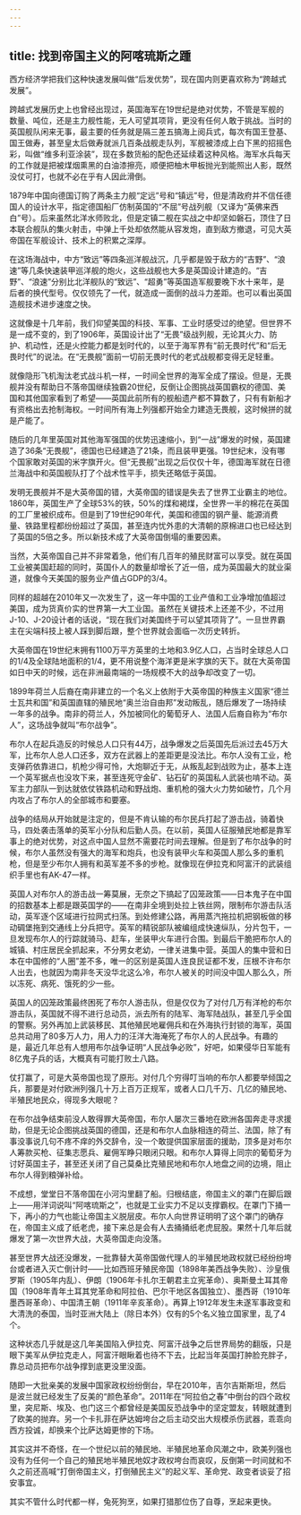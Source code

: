 ```yaml
---
---
---
```

title: 找到帝国主义的阿喀琉斯之踵
---

西方经济学把我们这种快速发展叫做“后发优势”，现在国内则更喜欢称为“跨越式发展”。

跨越式发展历史上也曾经出现过，英国海军在19世纪是绝对优势，不管是军舰的数量、吨位，还是主力舰性能，无人可望其项背，更没有任何人敢于挑战。当时的英国舰队闲来无事，最主要的任务就是隔三差五搞海上阅兵式，每次有国王登基、国王做寿，甚至皇太后做寿就派几百条战舰走队列，军舰被漆成上白下黑的招摇色彩，叫做“维多利亚涂装”，现在多数货船的配色还延续着这种风格。海军水兵每天的工作就是把被煤烟熏黑的白油漆擦亮，顺便把柚木甲板抛光到能照出人影，既然没仗可打，也就不必在乎有人因此滑倒。

1879年中国向德国订购了两条主力舰“定远”号和“镇远”号，但是清政府并不信任德国人的设计水平，指定德国船厂仿制英国的“不屈”号战列舰（又译为“英佛来西白”号）。后来虽然北洋水师败北，但是定镇二舰在实战之中却坚如磐石，顶住了日本联合舰队的集火射击，中弹上千处却依然能从容发炮，直到敌方撤退，可见大英帝国在军舰设计、技术上的积累之深厚。

在这场海战中，中方“致远”等四条巡洋舰战沉，几乎都是毁于敌方的“吉野”、“浪速”等几条快速装甲巡洋舰的炮火，这些战舰也大多是英国设计建造的。“吉野”、“浪速”分别比北洋舰队的“致远”、“超勇”等英国造军舰要晚下水十来年，是后者的换代型号。仅仅领先了一代，就造成一面倒的战斗力差距。也可以看出英国造舰技术进步速度之快。

这就像是十几年前，我们仰望美国的科技、军事、工业时感受过的绝望。但世界不是一成不变的，到了1906年，英国设计出了“无畏”级战列舰，无论其火力、防护、机动性，还是火控能力都是划时代的，以至于海军界有“前无畏时代”和“后无畏时代”的说法。在“无畏舰”面前一切前无畏时代的老式战舰都变得无足轻重。

就像隐形飞机淘汰老式战斗机一样，一时间全世界的海军全成了摆设。但是，无畏舰并没有帮助日不落帝国继续独霸20世纪，反倒让企图挑战英国霸权的德国、美国和其他国家看到了希望——英国此前所有的舰船遗产都不算数了，只有有新船才有资格出去抢制海权。一时间所有海上列强都开始全力建造无畏舰，这时候拼的就是产能了。

随后的几年里英国对其他海军强国的优势迅速缩小，到“一战”爆发的时候，英国建造了36条“无畏舰”，德国也已经建造了21条，而且装甲更强。19世纪末，没有哪个国家敢对英国的米字旗开火。但“无畏舰”出现之后仅仅十年，德国海军就在日德兰海战中和英国舰队打了个战术性平手，损失还略低于英国。

发明无畏舰并不是大英帝国的错，大英帝国的错误是失去了世界工业霸主的地位。1860年，英国生产了全球53%的铁，50%的煤和褐煤，全世界一半的棉花在英国的工厂里被织成布。但是到了19世纪90年代，美国和德国的钢产量、能源消费量、铁路里程都纷纷超过了英国，甚至连内忧外患的大清朝的原棉进口也已经达到了英国的5倍之多。所以新技术成了大英帝国倒塌的重要因素。

当然，大英帝国自己并不非常着急，他们有几百年的殖民财富可以享受。就在英国工业被美国赶超的同时，英国仆人的数量却增长了近一倍，成为英国最大的就业渠道，就像今天美国的服务业产值占GDP的3/4。

同样的超越在2010年又一次发生了，这一年中国的工业产值和工业净增加值超过美国，成为货真价实的世界第一大工业国。虽然在关键技术上还差不少，不过用J-10、J-20设计者的话说，“现在我们对美国终于可以望其项背了”。一旦世界霸主在尖端科技上被人踩到脚后跟，整个世界就会面临一次历史转折。

大英帝国在19世纪末拥有1100万平方英里的土地和3.9亿人口，占当时全球总人口的1/4及全球陆地面积的1/4，更不用说整个海洋更是米字旗的天下。就在大英帝国如日中天的时候，远在非洲最南端的一场规模不大的战争却改变了一切。

1899年荷兰人后裔在南非建立的一个名义上依附于大英帝国的种族主义国家“德兰士瓦共和国”和英国直辖的殖民地“奥兰治自由邦”发动叛乱，随后爆发了一场持续一年多的战争。南非的荷兰人，外加被同化的葡萄牙人、法国人后裔自称为“布尔人”，这场战争就叫“布尔战争”。

布尔人在起兵造反的时候总人口只有44万，战争爆发之后英国先后派过去45万大军，比布尔人总人口还多，双方在武器上的差距更是没法比。布尔人没有工业，枪支弹药依靠进口，机枪少得可怜，大炮聊近于无，从叛乱起到战败为止，基本上连一个英军据点也没攻下来，甚至连死守金矿、钻石矿的英国私人武装也啃不动。英军主力部队一到达就依仗铁路机动和野战炮、重机枪的强大火力势如破竹，几个月内攻占了布尔人的全部城市和要塞。

战争的结局从开始就是注定的，但是不肯认输的布尔民兵打起了游击战，骑着快马，四处袭击落单的英军小分队和后勤人员。在以前，英国人征服殖民地都是靠军事上的绝对优势，对这点中国人显然不需要花时间去理解。但是到了布尔战争的时候，布尔人虽然没有强大的海军和炮兵，也没有装甲火车和英国人那么多的重机枪，但是至少布尔人拥有和英军差不多的步枪。就像现在伊拉克和阿富汗的武装组织手里也有AK-47一样。

英国人对布尔人的游击战一筹莫展，无奈之下搞起了囚笼政策——日本鬼子在中国的招数基本上都是跟英国学的——在南非全境到处拉上铁丝网，限制布尔游击队活动，英军逐个区域进行拉网式扫荡。到处修建公路，再用蒸汽拖拉机把钢板做的移动碉堡拖到交通线上分兵把守。英军的精锐部队被编组成快速纵队，分片包干，一旦发现布尔人的行踪就骑马、赶车，坐装甲火车进行合围。到最后干脆把布尔人的城镇、村庄居民全抓起来，不分男女老幼，一律关进集中营。英国人的集中营和日本在中国修的“人圈”差不多，唯一的区别是英国人连良民证都不发，压根不许布尔人出去，也就因为南非冬天没华北这么冷，布尔人被关的时间没中国人那么久，所以冻死、病死、饿死的少一些。

英国人的囚笼政策最终困死了布尔人游击队，但是仅仅为了对付几万有洋枪的布尔游击队，英国就不得不进行总动员，派去所有的陆军、海军陆战队，甚至几乎全国的警察。另外再加上武装移民、其他殖民地雇佣兵和在外海执行封锁的海军，英国总共动用了80多万人力，用人力的汪洋大海淹死了布尔人的人民战争。有趣的是，最近几年总有人想用布尔战争证明“人民战争必败”，好吧，如果侵华日军能有8亿鬼子兵的话，大概真有可能打败土八路。

仗打赢了，可是大英帝国也现了原形。对付几个穷得叮当响的布尔人都要举倾国之兵，那要是对付欧洲列强几十万上百万正规军，或者人口几千万、几亿的殖民地、半殖民地民众，得现多大眼呢？

在布尔战争结束前没人敢得罪大英帝国，布尔人屡次三番地在欧洲各国奔走寻求援助，但是无论企图挑战英国的德国，还是和布尔人血脉相连的荷兰、法国，除了有事没事说几句不疼不痒的外交辞令，没一个敢提供国家层面的援助，顶多是对布尔人筹款买枪、征集志愿兵、雇佣军睁只眼闭只眼。和布尔人算得上同宗的葡萄牙为讨好英国主子，甚至还关闭了自己莫桑比克殖民地和布尔人地盘之间的边境，阻止布尔人得到粮弹补给。

不成想，堂堂日不落帝国在小河沟里翻了船。归根结底，帝国主义的罩门在脚后跟上——用洋词说叫“阿喀琉斯之”，也就是工业实力不足以支撑霸权。在罩门下捅一下，再小的力气也能让帝国主义脱层皮。布尔人向世界证明明了这个罩门的确存在，帝国主义成了纸老虎，接下来总是会有人去捅捅纸老虎屁股。果然十几年后就爆发了第一次世界大战，大英帝国走向没落。

甚至世界大战还没爆发，一批靠替大英帝国做代理人的半殖民地政权就已经纷纷垮台或者进入灭亡倒计时——比如西班牙殖民帝国（1898年美西战争失败）、沙皇俄罗斯（1905年内乱）、伊朗（1906年卡扎尔王朝君主立宪革命）、奥斯曼土耳其帝国（1908年青年土耳其党革命和阿拉伯、巴尔干地区各国独立）、墨西哥（1910年墨西哥革命）、中国清王朝（1911年辛亥革命）。再算上1912年发生未遂军事政变和大清洗的泰国，当时亚洲大陆上（除日本外）仅有的5个名义独立国家里，乱了4个。

这种状态几乎就是这几年美国陷入伊拉克、阿富汗战争之后世界局势的翻版，只是眼下美军从伊拉克走人，阿富汗眼瞅着也待不下去，比起当年英国打肿脸充胖子，靠总动员把布尔战争撑到底更没里没面。

随即一大批亲美的发展中国家政权纷纷倒台，早在2010年，吉尔吉斯斯坦，然后是波兰就已经发生了反美的“颜色革命”。2011年在“阿拉伯之春”中倒台的四个政权里，突尼斯、埃及、也门这三个都曾经是美国反恐战争中的坚定盟友，转眼就遭到了欧美的抛弃。另一个卡扎菲在萨达姆垮台之后主动交出大规模杀伤武器，乖乖向西方投诚，却换来个比萨达姆更惨的下场。

其实这并不奇怪，在一个世纪以前的殖民地、半殖民地革命风潮之中，欧美列强也没有为任何一个自己的殖民地半殖民地奴才政权垮台而哀叹，反倒第一时间就和不久之前还高喊“打倒帝国主义，打倒殖民主义”的起义军、革命党、政变者谈妥了招安事宜。

其实不管什么时代都一样，兔死狗烹，如果打猎那位伤了自尊，烹起来更快。